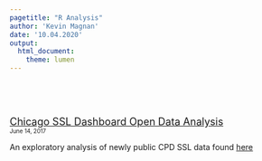 ```yaml
---
pagetitle: "R Analysis"
author: 'Kevin Magnan'
date: '10.04.2020'
output:
  html_document:
    theme: lumen
---
```

<style>
body {
  position: absolute;
  left: 300px;}
</style>

<br>


</br>

<p class="small">
<font size='+1'>[Chicago SSL Dashboard Open Data Analysis](SSL.html)</font>\
<font size='-2'>June 14, 2017</font>
</p>


An exploratory analysis of newly public CPD SSL data found [here](https://data.cityofchicago.org/Public-Safety/Strategic-Subject-List-Historical/4aki-r3np)

